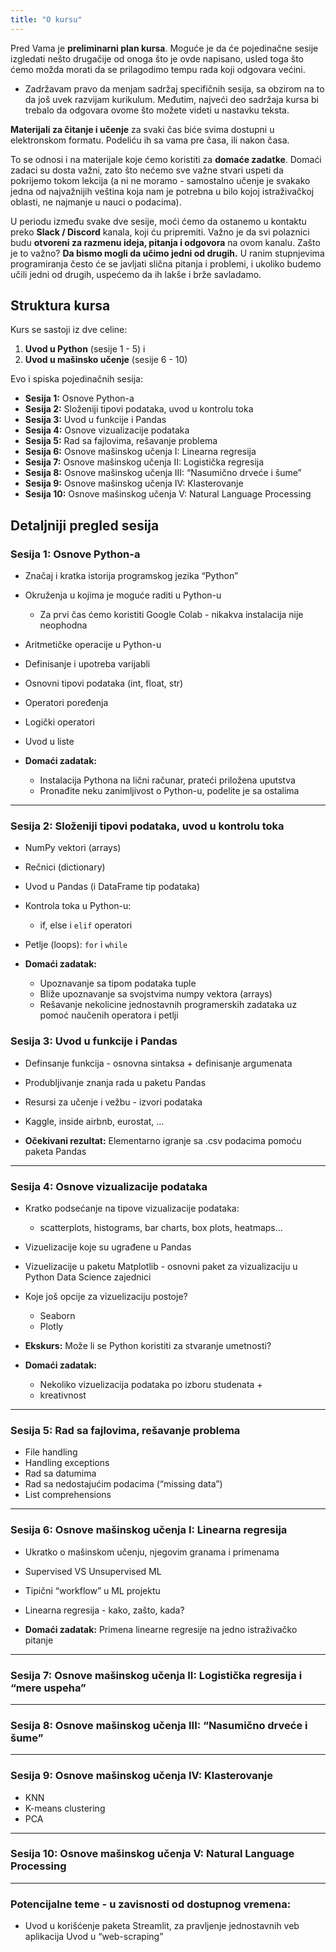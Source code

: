```yaml
---
title: "O kursu"
---
```


Pred Vama je **preliminarni plan kursa**. Moguće je da će pojedinačne sesije izgledati nešto drugačije od onoga što je ovde napisano, usled toga što ćemo možda morati da se prilagodimo tempu rada koji odgovara većini.

- Zadržavam pravo da menjam sadržaj specifičnih sesija, sa obzirom na to da još uvek razvijam kurikulum. Međutim, najveći deo sadržaja kursa bi trebalo da odgovara ovome što možete videti u nastavku teksta. 

**Materijali za čitanje i učenje** za svaki čas biće svima dostupni u elektronskom formatu. Podeliću ih sa vama pre časa, ili nakon časa. 

To se odnosi i na materijale koje ćemo koristiti za **domaće zadatke**. Domaći zadaci su dosta važni, zato što nećemo sve važne stvari uspeti da pokrijemo tokom lekcija (a ni ne moramo -  samostalno učenje je svakako jedna od najvažnijih veština koja nam je potrebna u bilo kojoj istraživačkoj oblasti, ne najmanje u nauci o podacima). 

U periodu između svake dve sesije, moći ćemo da ostanemo u kontaktu preko **Slack / Discord** kanala, koji ću pripremiti. Važno je da svi polaznici budu **otvoreni za razmenu ideja, pitanja i odgovora** na ovom kanalu. Zašto je to važno? **Da bismo mogli da učimo jedni od drugih.** U ranim stupnjevima programiranja često će se javljati slična pitanja i problemi, i ukoliko budemo učili jedni od drugih, uspećemo da ih lakše i brže savladamo.

## Struktura kursa

Kurs se sastoji iz dve celine: 

1. **Uvod u Python** (sesije 1 - 5)  i
2. **Uvod u mašinsko učenje** (sesije 6 - 10)

Evo i spiska pojedinačnih sesija:

- **Sesija 1:** Osnove Python-a
- **Sesija 2:** Složeniji tipovi podataka, uvod u kontrolu toka
- **Sesija 3:** Uvod u funkcije i Pandas
- **Sesija 4:** Osnove vizualizacije podataka
- **Sesija 5:** Rad sa fajlovima, rešavanje problema
- **Sesija 6:** Osnove mašinskog učenja I: Linearna regresija
- **Sesija 7:** Osnove mašinskog učenja II: Logistička regresija
- **Sesija 8:** Osnove mašinskog učenja III: “Nasumično drveće i šume”
- **Sesija 9:** Osnove mašinskog učenja IV: Klasterovanje
- **Sesija 10:** Osnove mašinskog učenja V: Natural Language Processing

## Detaljniji pregled sesija

### Sesija 1: Osnove Python-a

- Značaj i kratka istorija programskog jezika “Python”
- Okruženja u kojima je moguće raditi u Python-u 
    - Za prvi čas ćemo koristiti Google Colab - nikakva instalacija nije neophodna
- Aritmetičke operacije u Python-u
- Definisanje i upotreba varijabli
- Osnovni tipovi podataka (int, float, str)
- Operatori poređenja
- Logički operatori
- Uvod u liste 

- **Domaći zadatak:** 
    - Instalacija Pythona na lični računar, prateći priložena uputstva
    - Pronađite neku zanimljivost o Python-u, podelite je sa ostalima

---

### Sesija 2: Složeniji tipovi podataka, uvod u kontrolu toka
- NumPy vektori (arrays)
- Rečnici (dictionary)
- Uvod u Pandas (i DataFrame tip podataka)
- Kontrola toka u Python-u:
    - if, else i `elif` operatori
- Petlje (loops): `for` i `while` 

- **Domaći zadatak:** 
    - Upoznavanje sa tipom podataka tuple
    - Bliže upoznavanje sa svojstvima numpy vektora (arrays)
    - Rešavanje nekolicine jednostavnih programerskih zadataka uz pomoć naučenih operatora i petlji

### Sesija 3: Uvod u funkcije i Pandas
- Definsanje funkcija - osnovna sintaksa + definisanje argumenata
- Produbljivanje znanja rada u paketu Pandas
- Resursi za učenje i vežbu - izvori podataka
- Kaggle, inside airbnb, eurostat, …

- **Očekivani rezultat:** Elementarno igranje sa .csv podacima pomoću paketa Pandas

---

### Sesija 4: Osnove vizualizacije podataka 
- Kratko podsećanje na tipove vizualizacije podataka: 
    - scatterplots, histograms, bar charts, box plots, heatmaps…
- Vizuelizacije koje su ugrađene u Pandas
- Vizuelizacije u paketu Matplotlib - osnovni paket za vizualizaciju u Python Data Science zajednici
- Koje još opcije za vizuelizaciju postoje?
    - Seaborn
    - Plotly
- **Ekskurs:** Može li se Python koristiti za stvaranje umetnosti? 

- **Domaći zadatak:**
    - Nekoliko vizuelizacija podataka po izboru studenata + 
    - kreativnost

---

### Sesija 5: Rad sa fajlovima, rešavanje problema

- File handling
- Handling exceptions
- Rad sa datumima
- Rad sa nedostajućim podacima (“missing data”)
- List comprehensions

---

### Sesija 6: Osnove mašinskog učenja I: Linearna regresija

- Ukratko o mašinskom učenju, njegovim granama i primenama
- Supervised VS Unsupervised ML
- Tipični “workflow” u ML projektu
- Linearna regresija - kako, zašto, kada?

- **Domaći zadatak:** Primena linearne regresije na jedno istraživačko pitanje

---

### Sesija 7: Osnove mašinskog učenja II: Logistička regresija i “mere uspeha”

---

### Sesija 8: Osnove mašinskog učenja III: “Nasumično drveće i šume” 

---

### Sesija 9: Osnove mašinskog učenja IV: Klasterovanje

- KNN 
- K-means clustering 
- PCA

---

### Sesija 10: Osnove mašinskog učenja V: Natural Language Processing

---

### Potencijalne teme - u zavisnosti od dostupnog vremena:

- Uvod u korišćenje paketa Streamlit, za pravljenje jednostavnih veb aplikacija
 Uvod u “web-scraping”

